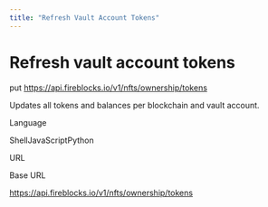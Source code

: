 ```yaml
---
title: "Refresh Vault Account Tokens"
---
```

  
  # Refresh vault account tokens

put https://api.fireblocks.io/v1/nfts/ownership/tokens

Updates all tokens and balances per blockchain and vault account.

Language

ShellJavaScriptPython

URL

Base URL

https://api.fireblocks.io/v1/nfts/ownership/tokens